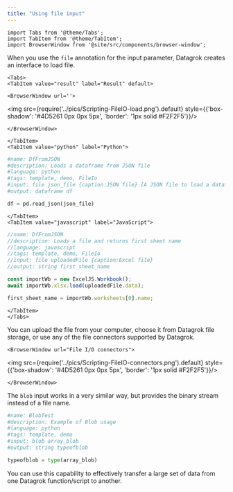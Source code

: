 ```yaml
---
title: "Using file input"
---
```


```mdx-code-block
import Tabs from '@theme/Tabs';
import TabItem from '@theme/TabItem';
import BrowserWindow from '@site/src/components/browser-window';
```

When you use the `file` annotation for the input parameter,
Datagrok creates an interface to load file.

```mdx-code-block
<Tabs>
<TabItem value="result" label="Result" default>
```

```mdx-code-block
<BrowserWindow url=''>
```

<div style={{'text-align': 'center'}}>

<img src={require('../pics/Scripting-FileIO-load.png').default} style={{'box-shadow': '#4D5261 0px 0px 5px', 'border': '1px solid #F2F2F5'}}/>

</div>

```mdx-code-block
</BrowserWindow>
```

```mdx-code-block
</TabItem>
<TabItem value="python" label="Python">
```

```python
#name: DfFromJSON
#description: Loads a dataframe from JSON file
#language: python
#tags: template, demo, FileIo
#input: file json_file {caption:JSON file} [A JSON file to load a dataframe]
#output: dataframe df 

df = pd.read_json(json_file)
```

```mdx-code-block
</TabItem>
<TabItem value="javascript" label="JavaScript">
```

```javascript
//name: DfFromJSON
//description: Loads a file and returns first sheet name
//language: javascript
//tags: template, demo, FileIo
//input: file uploadedFile {caption:Excel file}
//output: string first_sheet_name 

const importWb = new ExcelJS.Workbook();
await importWb.xlsx.load(uploadedFile.data);

first_sheet_name = importWb.worksheets[0].name;
```

```mdx-code-block
</TabItem>
</Tabs>
```

<div style = {{ display: 'flex' }}>

<div style = {{ width: '50%' }}>

You can upload the file from your computer, choose it from Datagrok file storage,
or use any of the file connectors supported by Datagrok.

</div>

<div style = {{ width: '50%' }}>

```mdx-code-block
<BrowserWindow url="File I/O connectors">
```

<img src={require('../pics/Scripting-FileIO-connectors.png').default} style={{'box-shadow': '#4D5261 0px 0px 5px', 'border': '1px solid #F2F2F5'}}/>

```mdx-code-block
</BrowserWindow>
```

</div>

</div>

The `blob` input works in a very similar way, but provides the binary stream instead of a file name.

```python
#name: BlobTest
#description: Example of Blob usage
#language: python
#tags: template, demo
#input: blob array_blob 
#output: string typeofblob

typeofblob = type(array_blob)
```

You can use this capability to effectively transfer a large set of data
from one Datagrok function/script to another.